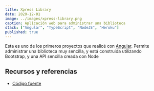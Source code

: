 ```yaml
---
title: Xpress Library
date: 2020-12-01
image: ../images/xpress-library.png
caption: Aplicación web para administrar una biblioteca
stack: ["Angular", "TypeScript", "NodeJS", "Heroku"]
published: true
---
```


Esta es uno de los primeros proyectos que realicé con [Angular](https://angular.io/). Permite administrar una biblioteca muy sencilla, y está construida utilizando Bootstrap, y una API sencilla creada con Node

## Recursos y referencias

- [Código fuente](https://github.com/angelxehg/xpress-library/)
